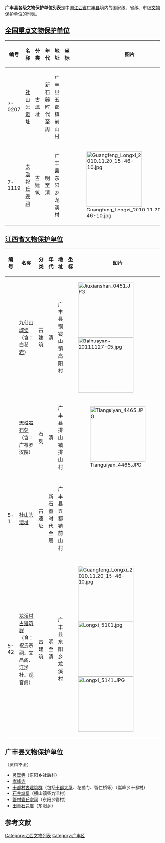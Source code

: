 '''广丰县各级文物保护单位列表'''是中国[[江西省|江西省]][[广丰县|广丰县]]境内的国家级、省级、市级[[文物保护单位|文物保护单位]]的列表。

== [[江西全国重点文物保护单位列表|全国重点文物保护单位]] ==
{| class="wikitable" style="font-size: 90%;"
|-
! 编号 !! 名称 !! 分类 !! 年代 !! 地址  !! 坐标 !! 图片 !! 备注 
|-
| 7-0207 || [[社山头遗址|社山头遗址]] || 古遗址 || 新石器时代至周 || 广丰县五都镇前山村 || {{coord|28|24|07|N|118|15|51|E|scale:10000}} ||  || 
|-
| 7-1119 || [[龙溪祝氏宗祠|龙溪祝氏宗祠]] || 古建筑 || 明至清 || 广丰县东阳乡龙溪村 || {{coord|28|28|28|N|118|27|30|E|scale:10000}} || [[File:Guangfeng_Longxi_2010.11.20_15-46-10.jpg|180px]]
 || 
|}			
				
== [[江西省文物保护单位|江西省文物保护单位]] ==
{| class="wikitable" style="font-size: 90%;"
|-
! 编号 !! 名称 !! 分类 !! 年代 !! 地址  !! 坐标 !! 图片 !! 备注
|-
|  || [[九仙山城堡|九仙山城堡]]（含：[[白花岩|白花岩]]） || 古建筑 || 清 || 广丰县铜钹山镇高阳村 || {{coord|28|15|04|N|118|17|40|E|scale:100000}} || [[File:Jiuxianshan_0451.JPG|180px]]<br />[[File:Baihuayan-20111127-05.jpg|180px]] || 
|-
|  || [[天桂岩石刻|天桂岩石刻]]（含：广福罗汉院） || 石刻 || 清 || 广丰县排山镇排山村 || {{coord|28|27|43|N|118|16|40|E|scale:10000}} || [[File:Tianguiyan_4465.JPG|180px]] || 
|-
| 5-1 || [[社山头遗址|社山头遗址]] || 古遗址 || 新石器时代至周 || 广丰县五都镇前山村 || {{coord|28|24|07|N|118|15|51|E|scale:10000}} ||  || 2013年被列为第七批全国重点文物保护单位
|-
| 5-42 || [[龙溪村古建筑群|龙溪村古建筑群]]（含：祝氏宗祠、文昌阁、江浙社、观音阁） || 古建筑 || 明至清 || 广丰县东阳乡龙溪村 || {{coord|28|28|28|N|118|27|30|E|scale:10000}} || [[File:Guangfeng_Longxi_2010.11.20_15-46-10.jpg|180px]]<br />[[File:Longxi_5101.jpg|180px]]<br />[[File:Longxi_5141.JPG|180px]] || 祝氏宗祠2013年被列为第七批全国重点文物保护单位
|}

== 广丰县文物保护单位 ==
（资料不全）
* [[灵鹫寺_(广丰)|灵鹫寺]]（东阳乡社后村）
* [[嵩峰寺|嵩峰寺]]
* [[十都村古建筑群|十都村古建筑群]]（包括[[十都大屋|十都大屋]]、花堂门、智仁桥等）（嵩峰乡十都村）
* [[石井塘堡|石井塘堡]]（横山镇柴九洋村）
* [[管村管氏宗祠|管村管氏宗祠]]（东阳乡管村）
* [[田青石井庙|田青石井庙]]（东阳乡）

== 参考文献 ==
{{reflist}}

{{DEFAULTSORT:Guang}}
[[Category:江西文物列表|Category:江西文物列表]]
[[Category:广丰区|Category:广丰区]]